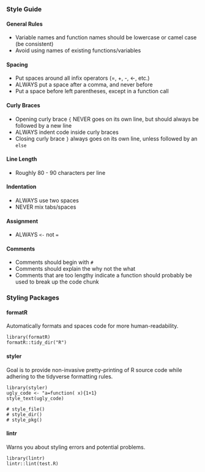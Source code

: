 ### Style Guide {-}

#### General Rules {-}

* Variable names and function names should be lowercase or camel case (be consistent)
* Avoid using names of existing functions/variables

#### Spacing {-}

* Put spaces around all infix operators (=, +, -, <-, etc.)
* ALWAYS put a space after a comma, and never before
* Put a space before left parentheses, except in a function call

#### Curly Braces {-}

* Opening curly brace `{` NEVER goes on its own line, but should always be followed by a new line
* ALWAYS indent code inside curly braces
* Closing curly brace `}` always goes on its own line, unless followed by an `else`

#### Line Length {-}

* Roughly 80 - 90 characters per line

#### Indentation {-}

* ALWAYS use two spaces
* NEVER mix tabs/spaces

#### Assignment {-}

* ALWAYS `<-` not `=`

####  Comments {-}
 
* Comments should begin with `# `
* Comments should explain the why not the what
* Comments that are too lengthy indicate a function should probably be used to break up the code chunk

### Styling Packages {-}

#### formatR {-}

Automatically formats and spaces code for more human-readability. 

```
library(formatR)
formatR::tidy_dir("R")
```

#### styler {-}

Goal is to provide non-invasive pretty-printing of R source code while adhering to the tidyverse formatting rules.

```
library(styler)
ugly_code <- "a=function( x){1+1}
style_text(ugly_code)

# style_file()
# style_dir()
# style_pkg()
```

#### lintr {-}

Warns you about styling errors and potential problems.

```
library(lintr)
lintr::lint(test.R)
```
